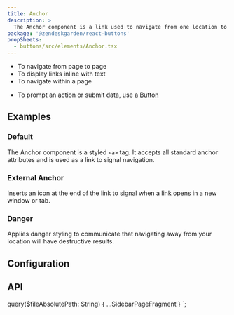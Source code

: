 ```yaml
---
title: Anchor
description: >
  The Anchor component is a link used to navigate from one location to another.
package: '@zendeskgarden/react-buttons'
propSheets:
  - buttons/src/elements/Anchor.tsx
---
```


<Usage>
  <Use>
    <ul>
      <li>To navigate from page to page</li>
      <li>To display links inline with text</li>
      <li>To navigate within a page</li>
    </ul>
  </Use>
  <Misuse>
    <ul>
      <li>
        To prompt an action or submit data, use a <a href="/components/button">Button</a>
      </li>
    </ul>
  </Misuse>
</Usage>

## Examples

### Default

The Anchor component is a styled `<a>` tag. It accepts all standard anchor attributes and is used as
a link to signal navigation.


<CodeExample code={AnchorDefaultCode}>
  <AnchorDefault />
</CodeExample>

### External Anchor

Inserts an icon at the end of the link to signal when a link opens in a new window or tab.


<CodeExample code={AnchorExternalCode}>
  <AnchorExternal />
</CodeExample>

### Danger

Applies danger styling to communicate that navigating away from your location will have destructive
results.


<CodeExample code={AnchorDangerCode}>
  <AnchorDanger />
</CodeExample>

## Configuration

<Configuration reactPackage={props.data.mdx.package} propSheets={props.data.mdx.propsSheets} />

## API

<PropSheets propSheets={props.data.mdx.propsSheets} />


  query($fileAbsolutePath: String) {
    ...SidebarPageFragment
  }
`;
